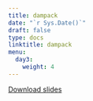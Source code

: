 ---
title: dampack
date: "`r Sys.Date()`"
draft: false
type: docs
linktitle: dampack 
menu:
  day3:
    weight: 4
---

[Download slides](../../../Course_Modularization/Intro, general, packages/dampack_Janssen.pptx)


